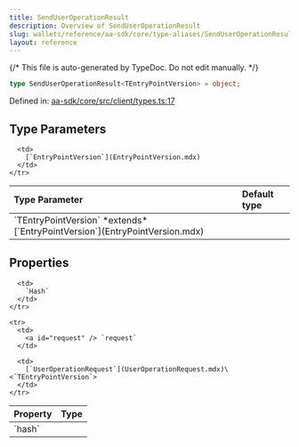 ```yaml
---
title: SendUserOperationResult
description: Overview of SendUserOperationResult
slug: wallets/reference/aa-sdk/core/type-aliases/SendUserOperationResult
layout: reference
---
```


{/* This file is auto-generated by TypeDoc. Do not edit manually. */}

```ts
type SendUserOperationResult<TEntryPointVersion> = object;
```

Defined in: [aa-sdk/core/src/client/types.ts:17](https://github.com/alchemyplatform/aa-sdk/blob/17aad1f572375d42a06c7e3238078a88a435d459/aa-sdk/core/src/client/types.ts#L17)

## Type Parameters

<table>
  <thead>
    <tr>
      <th align="left">Type Parameter</th>
      <th align="left">Default type</th>
    </tr>
  </thead>

  <tbody>
    <tr>
      <td>
        `TEntryPointVersion` *extends* [`EntryPointVersion`](EntryPointVersion.mdx)
      </td>

      <td>
        [`EntryPointVersion`](EntryPointVersion.mdx)
      </td>
    </tr>

  </tbody>
</table>

## Properties

<table>
  <thead>
    <tr>
      <th align="left">Property</th>
      <th align="left">Type</th>
    </tr>
  </thead>

  <tbody>
    <tr>
      <td>
        <a id="hash" /> `hash`
      </td>

      <td>
        `Hash`
      </td>
    </tr>

    <tr>
      <td>
        <a id="request" /> `request`
      </td>

      <td>
        [`UserOperationRequest`](UserOperationRequest.mdx)\<`TEntryPointVersion`>
      </td>
    </tr>

  </tbody>
</table>
